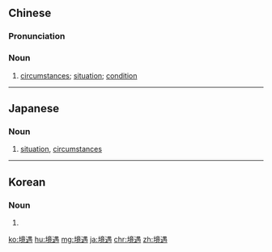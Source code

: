 ==Chinese==
{{zh-forms}}

===Pronunciation===
{{zh-pron
|m=jìngyù
|c=ging2 jyu6
|mn=kéng-gū
|cat=n
}}

===Noun===
{{zh-noun}}

# {{lb|zh|usually negative}} [[circumstances]]; [[situation]]; [[condition]]

----

==Japanese==
{{ja-kanjitab|きょう|ぐう|yomi=o}}

===Noun===
{{ja-noun|きょうぐう}}

# [[situation]], [[circumstances]]

----

==Korean==
{{ko-hanjatab}}

===Noun===
{{ko-noun|hj|hangeul=경우}}

# {{hanja form of|경우|conditions, circumstances; case, event}}

[[ko:境遇]]
[[hu:境遇]]
[[mg:境遇]]
[[ja:境遇]]
[[chr:境遇]]
[[zh:境遇]]